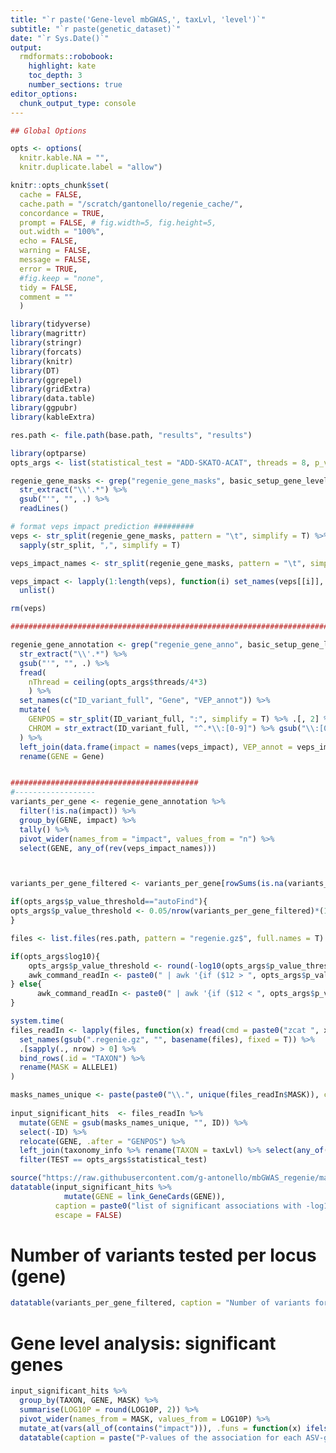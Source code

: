 ```yaml
---
title: "`r paste('Gene-level mbGWAS,', taxLvl, 'level')`"
subtitle: "`r paste(genetic_dataset)`"
date: "`r Sys.Date()`"
output:
  rmdformats::robobook:
    highlight: kate
    toc_depth: 3
    number_sections: true
editor_options: 
  chunk_output_type: console
---
```


```r

## Global Options

opts <- options(
  knitr.kable.NA = "",
  knitr.duplicate.label = "allow")

knitr::opts_chunk$set(
  cache = FALSE,
  cache.path = "/scratch/gantonello/regenie_cache/",
  concordance = TRUE, 
  prompt = FALSE, # fig.width=5, fig.height=5,
  out.width = "100%",
  echo = FALSE, 
  warning = FALSE,
  message = FALSE,
  error = TRUE,
  #fig.keep = "none",
  tidy = FALSE,
  comment = ""
  )

library(tidyverse)
library(magrittr)
library(stringr)
library(forcats)
library(knitr)
library(DT)
library(ggrepel)
library(gridExtra)
library(data.table)
library(ggpubr)
library(kableExtra)
```

```r
res.path <- file.path(base.path, "results", "results")
```

```r
library(optparse)
opts_args <- list(statistical_test = "ADD-SKATO-ACAT", threads = 8, p_value_threshold = "autoFind", verbose = TRUE, log10 = TRUE)
```

```r

regenie_gene_masks <- grep("regenie_gene_masks", basic_setup_gene_level, value = T) %>% 
  str_extract("\\'.*") %>% 
  gsub("'", "", .) %>% 
  readLines()

# format veps impact prediction #########
veps <- str_split(regenie_gene_masks, pattern = "\t", simplify = T) %>% .[,2] %>% 
  sapply(str_split, ",", simplify = T)

veps_impact_names <- str_split(regenie_gene_masks, pattern = "\t", simplify = T) %>% .[,1]

veps_impact <- lapply(1:length(veps), function(i) set_names(veps[[i]], rep(veps_impact_names[[i]], length(veps[[i]])))) %>% 
  unlist()

rm(veps)

##############################################################################

regenie_gene_annotation <- grep("regenie_gene_anno", basic_setup_gene_level, value = T) %>% 
  str_extract("\\'.*") %>%
  gsub("'", "", .) %>%
  fread(
    nThread = ceiling(opts_args$threads/4*3)
    ) %>% 
  set_names(c("ID_variant_full", "Gene", "VEP_annot")) %>% 
  mutate(
    GENPOS = str_split(ID_variant_full, ":", simplify = T) %>% .[, 2] %>% as.integer(),
    CHROM = str_extract(ID_variant_full, "^.*\\:[0-9]") %>% gsub("\\:[0-9]", "", .) %>% parse_number()
  ) %>% 
  left_join(data.frame(impact = names(veps_impact), VEP_annot = veps_impact), by = "VEP_annot") %>% 
  rename(GENE = Gene)


##########################################
#------------------
variants_per_gene <- regenie_gene_annotation %>% 
  filter(!is.na(impact)) %>%
  group_by(GENE, impact) %>% 
  tally() %>% 
  pivot_wider(names_from = "impact", values_from = "n") %>% 
  select(GENE, any_of(rev(veps_impact_names)))



variants_per_gene_filtered <- variants_per_gene[rowSums(is.na(variants_per_gene[-1])) < 3,]

if(opts_args$p_value_threshold=="autoFind"){
opts_args$p_value_threshold <- 0.05/nrow(variants_per_gene_filtered)*(1/readRDS(file.path(base.path, "..", "regenie_input", "n_components_0.95.rds")))
}
```

```r

files <- list.files(res.path, pattern = "regenie.gz$", full.names = T) 

if(opts_args$log10){
    opts_args$p_value_threshold <- round(-log10(opts_args$p_value_threshold),3)
    awk_command_readIn <- paste0(" | awk '{if ($12 > ", opts_args$p_value_threshold, ") {print}}'")
} else{
      awk_command_readIn <- paste0(" | awk '{if ($12 < ", opts_args$p_value_threshold, ") {print}}'")
}

system.time(
files_readIn <- lapply(files, function(x) fread(cmd = paste0("zcat ", x, awk_command_readIn), nThread = ceiling(opts_args$threads/2))) %>% 
  set_names(gsub(".regenie.gz", "", basename(files), fixed = T)) %>% 
  .[sapply(., nrow) > 0] %>% 
  bind_rows(.id = "TAXON") %>% 
  rename(MASK = ALLELE1)
)

masks_names_unique <- paste(paste0("\\.", unique(files_readIn$MASK)), collapse = "|")
  
input_significant_hits  <- files_readIn %>% 
  mutate(GENE = gsub(masks_names_unique, "", ID)) %>% 
  select(-ID) %>% 
  relocate(GENE, .after = "GENPOS") %>% 
  left_join(taxonomy_info %>% rename(TAXON = taxLvl) %>% select(any_of(c("TAXON", "Species", "Phylum"))), by = "TAXON") %>% 
  filter(TEST == opts_args$statistical_test)

source("https://raw.githubusercontent.com/g-antonello/mbGWAS_regenie/main/customFunctions.GA.R")
datatable(input_significant_hits %>% 
            mutate(GENE = link_GeneCards(GENE)), 
          caption = paste0("list of significant associations with -log10(P-value) >", format.pval(opts_args$p_value_threshold, digits = 1)),
          escape = FALSE)
```

# Number of variants tested per locus (gene)

```r
datatable(variants_per_gene_filtered, caption = "Number of variants for each impact predicted by VEP. These are the variants tested with Gene-level analysis, NOT the results")
```

# Gene level analysis: significant genes

```r

input_significant_hits %>% 
  group_by(TAXON, GENE, MASK) %>%
  summarise(LOG10P = round(LOG10P, 2)) %>% 
  pivot_wider(names_from = MASK, values_from = LOG10P) %>% 
  mutate_at(vars(all_of(contains("impact"))), .funs = function(x) ifelse(is.na(x), "", x)) %>% 
  datatable(caption = paste("P-values of the association for each ASV-gene-mask combination. Empty fields are non-significant associations (P-value below the chosen threshold:", opts_args$p_value_threshold))

```



